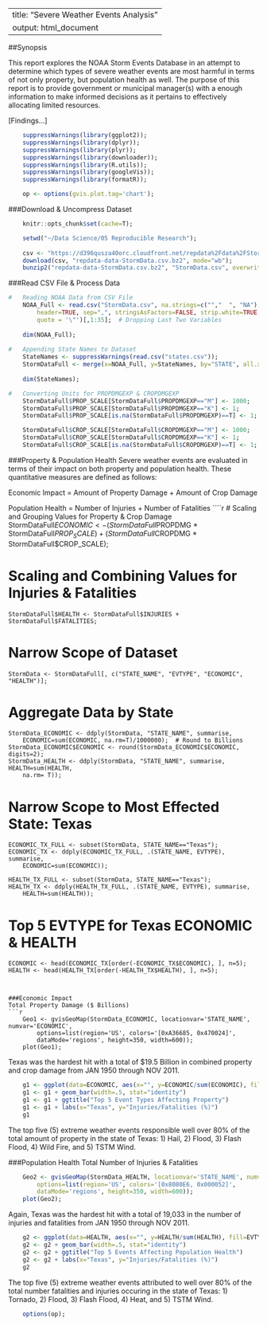 <!--
    %\VignetteEngine{knitr::knitr}
    %\VignetteIndexEntry{Markdown example with knitr and googleVis}
-->

---
title: "Severe Weather Events Analysis"
output: html_document
---

##Synopsis

This report explores the NOAA Storm Events Database in an attempt to determine which types of severe weather events are most harmful in terms of not only property, but population health as well.  The purpose of this report is to provide government or municipal manager(s) with a enough information to make informed decisions as it pertains to effectively allocating limited resources.

[Findings...]


```r
    suppressWarnings(library(ggplot2));
    suppressWarnings(library(dplyr));
    suppressWarnings(library(plyr));
    suppressWarnings(library(downloader));
    suppressWarnings(library(R.utils));
    suppressWarnings(library(googleVis));
    suppressWarnings(library(formatR));
```

```r
    op <- options(gvis.plot.tag='chart');
```


###Download & Uncompress Dataset
```r
    knitr::opts_chunk$set(cache=T);

    setwd("~/Data Science/05 Reproducible Research");
    
    csv <- "https://d396qusza40orc.cloudfront.net/repdata%2Fdata%2FStormData.csv.bz2";
    download(csv, "repdata-data-StormData.csv.bz2", mode="wb");
    bunzip2("repdata-data-StormData.csv.bz2", "StormData.csv", overwrite=T);
```


###Read CSV File & Process Data
```r

#   Reading NOAA Data from CSV File
    NOAA_Full <- read.csv("StormData.csv", na.strings=c("","  ", "NA"),
        header=TRUE, sep=",", stringsAsFactors=FALSE, strip.white=TRUE, comment.char="",
        quote = '\"')[,1:35];  # Dropping Last Two Variables
    
    dim(NOAA_Full);
        
#   Appending State Names to Dataset
    StateNames <- suppressWarnings(read.csv("states.csv"));
    StormDataFull <- merge(x=NOAA_Full, y=StateNames, by="STATE", all.x=T);
    
    dim(StateNames);

#   Converting Units for PROPDMGEXP & CROPDMGEXP
    StormDataFull$PROP_SCALE[StormDataFull$PROPDMGEXP=="M"] <- 1000;
    StormDataFull$PROP_SCALE[StormDataFull$PROPDMGEXP=="K"] <- 1;
    StormDataFull$PROP_SCALE[is.na(StormDataFull$PROPDMGEXP)==T] <- 1;

    StormDataFull$CROP_SCALE[StormDataFull$CROPDMGEXP=="M"] <- 1000;
    StormDataFull$CROP_SCALE[StormDataFull$CROPDMGEXP=="K"] <- 1;
    StormDataFull$CROP_SCALE[is.na(StormDataFull$CROPDMGEXP)==T] <- 1;
```


###Property & Population Health
Severe weather events are evaluated in terms of their impact on both property and population health.  These quantitative measures are defined as follows:

Economic Impact = Amount of Property Damage + Amount of Crop Damage

Population Health = Number of Injuries + Number of Fatalities
````r
#   Scaling and Grouping Values for Property & Crop Damage 
    StormDataFull$ECONOMIC <- (StormDataFull$PROPDMG * StormDataFull$PROP_SCALE) + 
        (StormDataFull$CROPDMG * StormDataFull$CROP_SCALE);

#   Scaling and Combining Values for Injuries & Fatalities
    StormDataFull$HEALTH <- StormDataFull$INJURIES + StormDataFull$FATALITIES;

#   Narrow Scope of Dataset
    StormData <- StormDataFull[, c("STATE_NAME", "EVTYPE", "ECONOMIC", "HEALTH")];
    
#   Aggregate Data by State
    StormData_ECONOMIC <- ddply(StormData, "STATE_NAME", summarise, 
        ECONOMIC=sum(ECONOMIC, na.rm=T)/1000000);  # Round to Billions
    StormData_ECONOMIC$ECONOMIC <- round(StormData_ECONOMIC$ECONOMIC, digits=2);
    StormData_HEALTH <- ddply(StormData, "STATE_NAME", summarise, HEALTH=sum(HEALTH, 
        na.rm= T));

#   Narrow Scope to Most Effected State: Texas
    ECONOMIC_TX_FULL <- subset(StormData, STATE_NAME=="Texas");
    ECONOMIC_TX <- ddply(ECONOMIC_TX_FULL, .(STATE_NAME, EVTYPE), summarise, 
        ECONOMIC=sum(ECONOMIC));

    HEALTH_TX_FULL <- subset(StormData, STATE_NAME=="Texas");
    HEALTH_TX <- ddply(HEALTH_TX_FULL, .(STATE_NAME, EVTYPE), summarise, 
        HEALTH=sum(HEALTH));

#   Top 5 EVTYPE for Texas ECONOMIC & HEALTH
    ECONOMIC <- head(ECONOMIC_TX[order(-ECONOMIC_TX$ECONOMIC), ], n=5);
    HEALTH <- head(HEALTH_TX[order(-HEALTH_TX$HEALTH), ], n=5);
```


###Economic Impact
Total Property Damage ($ Billions)
```r
    Geo1 <- gvisGeoMap(StormData_ECONOMIC, locationvar='STATE_NAME', numvar='ECONOMIC', 
        options=list(region='US', colors='[0xA36685, 0x470024]', 
        dataMode='regions', height=350, width=600));
    plot(Geo1);
```
Texas was the hardest hit with a total of $19.5 Billion in combined property and crop damage from JAN 1950 through NOV 2011.


```r
    g1 <- ggplot(data=ECONOMIC, aes(x="", y=ECONOMIC/sum(ECONOMIC), fill=EVTYPE))
    g1 <- g1 + geom_bar(width=.5, stat="identity")
    g1 <- g1 + ggtitle("Top 5 Event Types Affecting Property") 
    g1 <- g1 + labs(x="Texas", y="Injuries/Fatalities (%)")
    g1
```

The top five (5) extreme weather events responsible well over 80% of the total amount of property in the state of Texas: 1) Hail, 2) Flood, 3) Flash Flood, 4) Wild Fire, and 5) TSTM Wind.


###Population Health
Total Number of Injuries & Fatalities
```r
    Geo2 <- gvisGeoMap(StormData_HEALTH, locationvar='STATE_NAME', numvar='HEALTH', 
        options=list(region='US', colors='[0x8080E6, 0x000052]', 
        dataMode='regions', height=350, width=600));
    plot(Geo2);
```

Again, Texas was the hardest hit with a total of 19,033 in the number of injuries and fatalities from JAN 1950 through NOV 2011.


```r
    g2 <- ggplot(data=HEALTH, aes(x="", y=HEALTH/sum(HEALTH), fill=EVTYPE))
    g2 <- g2 + geom_bar(width=.5, stat="identity")
    g2 <- g2 + ggtitle("Top 5 Events Affecting Population Health") 
    g2 <- g2 + labs(x="Texas", y="Injuries/Fatalities (%)")
    g2
```

The top five (5) extreme weather events attributed to well over 80% of the total number fatalities and injuries occuring in the state of Texas: 1) Tornado, 2) Flood, 3) Flash Flood, 4) Heat, and 5) TSTM Wind.

```r
    options(op);
```

